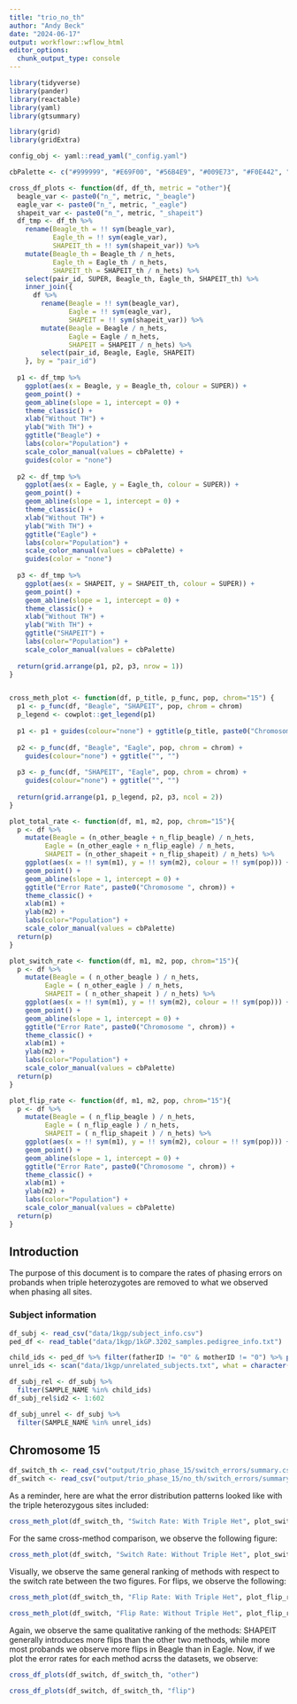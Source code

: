 ```yaml
---
title: "trio_no_th"
author: "Andy Beck"
date: "2024-06-17"
output: workflowr::wflow_html
editor_options:
  chunk_output_type: console
---
```


```r
library(tidyverse)
library(pander)
library(reactable)
library(yaml)
library(gtsummary)

library(grid)
library(gridExtra) 

config_obj <- yaml::read_yaml("_config.yaml")

cbPalette <- c("#999999", "#E69F00", "#56B4E9", "#009E73", "#F0E442", "#0072B2", "#D55E00", "#CC79A7")

cross_df_plots <- function(df, df_th, metric = "other"){
  beagle_var <- paste0("n_", metric, "_beagle")
  eagle_var <- paste0("n_", metric, "_eagle")
  shapeit_var <- paste0("n_", metric, "_shapeit")
  df_tmp <- df_th %>%
    rename(Beagle_th = !! sym(beagle_var),
           Eagle_th = !! sym(eagle_var),
           SHAPEIT_th = !! sym(shapeit_var)) %>%
    mutate(Beagle_th = Beagle_th / n_hets,
           Eagle_th = Eagle_th / n_hets,
           SHAPEIT_th = SHAPEIT_th / n_hets) %>%
    select(pair_id, SUPER, Beagle_th, Eagle_th, SHAPEIT_th) %>%
    inner_join({
      df %>%
        rename(Beagle = !! sym(beagle_var),
               Eagle = !! sym(eagle_var),
               SHAPEIT = !! sym(shapeit_var)) %>%
        mutate(Beagle = Beagle / n_hets,
               Eagle = Eagle / n_hets,
               SHAPEIT = SHAPEIT / n_hets) %>%
        select(pair_id, Beagle, Eagle, SHAPEIT)
    }, by = "pair_id")
  
  p1 <- df_tmp %>%
    ggplot(aes(x = Beagle, y = Beagle_th, colour = SUPER)) +
    geom_point() +
    geom_abline(slope = 1, intercept = 0) +
    theme_classic() +
    xlab("Without TH") +
    ylab("With TH") +
    ggtitle("Beagle") +
    labs(color="Population") +
    scale_color_manual(values = cbPalette) +
    guides(color = "none")
  
  p2 <- df_tmp %>%
    ggplot(aes(x = Eagle, y = Eagle_th, colour = SUPER)) +
    geom_point() +
    geom_abline(slope = 1, intercept = 0) +
    theme_classic() +
    xlab("Without TH") +
    ylab("With TH") +
    ggtitle("Eagle") +
    labs(color="Population") +
    scale_color_manual(values = cbPalette) +
    guides(color = "none")
  
  p3 <- df_tmp %>%
    ggplot(aes(x = SHAPEIT, y = SHAPEIT_th, colour = SUPER)) +
    geom_point() +
    geom_abline(slope = 1, intercept = 0) +
    theme_classic() +
    xlab("Without TH") +
    ylab("With TH") +
    ggtitle("SHAPEIT") +
    labs(color="Population") +
    scale_color_manual(values = cbPalette)
  
  return(grid.arrange(p1, p2, p3, nrow = 1))
}


cross_meth_plot <- function(df, p_title, p_func, pop, chrom="15") {
  p1 <- p_func(df, "Beagle", "SHAPEIT", pop, chrom = chrom)
  p_legend <- cowplot::get_legend(p1)
  
  p1 <- p1 + guides(colour="none") + ggtitle(p_title, paste0("Chromosome ", chrom))
  
  p2 <- p_func(df, "Beagle", "Eagle", pop, chrom = chrom) +
    guides(colour="none") + ggtitle("", "")
  
  p3 <- p_func(df, "SHAPEIT", "Eagle", pop, chrom = chrom) +
    guides(colour="none") + ggtitle("", "")
  
  return(grid.arrange(p1, p_legend, p2, p3, ncol = 2))
}

plot_total_rate <- function(df, m1, m2, pop, chrom="15"){
  p <- df %>%
    mutate(Beagle = (n_other_beagle + n_flip_beagle) / n_hets,
         Eagle = (n_other_eagle + n_flip_eagle) / n_hets,
         SHAPEIT = (n_other_shapeit + n_flip_shapeit) / n_hets) %>%
    ggplot(aes(x = !! sym(m1), y = !! sym(m2), colour = !! sym(pop))) +
    geom_point() +
    geom_abline(slope = 1, intercept = 0) +
    ggtitle("Error Rate", paste0("Chromosome ", chrom)) +
    theme_classic() +
    xlab(m1) +
    ylab(m2) +
    labs(color="Population") +
    scale_color_manual(values = cbPalette)
  return(p)
}

plot_switch_rate <- function(df, m1, m2, pop, chrom="15"){
  p <- df %>%
    mutate(Beagle = ( n_other_beagle ) / n_hets,
         Eagle = ( n_other_eagle ) / n_hets,
         SHAPEIT = ( n_other_shapeit ) / n_hets) %>%
    ggplot(aes(x = !! sym(m1), y = !! sym(m2), colour = !! sym(pop))) +
    geom_point() +
    geom_abline(slope = 1, intercept = 0) +
    ggtitle("Error Rate", paste0("Chromosome ", chrom)) +
    theme_classic() +
    xlab(m1) +
    ylab(m2) +
    labs(color="Population") +
    scale_color_manual(values = cbPalette)
  return(p)
}

plot_flip_rate <- function(df, m1, m2, pop, chrom="15"){
  p <- df %>%
    mutate(Beagle = ( n_flip_beagle ) / n_hets,
         Eagle = ( n_flip_eagle ) / n_hets,
         SHAPEIT = ( n_flip_shapeit ) / n_hets) %>%
    ggplot(aes(x = !! sym(m1), y = !! sym(m2), colour = !! sym(pop))) +
    geom_point() +
    geom_abline(slope = 1, intercept = 0) +
    ggtitle("Error Rate", paste0("Chromosome ", chrom)) +
    theme_classic() +
    xlab(m1) +
    ylab(m2) +
    labs(color="Population") +
    scale_color_manual(values = cbPalette)
  return(p)
}
```

## Introduction

The purpose of this document is to compare the rates of phasing errors on probands when triple heterozygotes are removed to what we observed when phasing all sites.

### Subject information

```r
df_subj <- read_csv("data/1kgp/subject_info.csv")
ped_df <- read_table("data/1kgp/1kGP.3202_samples.pedigree_info.txt")

child_ids <- ped_df %>% filter(fatherID != "0" & motherID != "0") %>% pull(sampleID)
unrel_ids <- scan("data/1kgp/unrelated_subjects.txt", what = character())

df_subj_rel <- df_subj %>%
  filter(SAMPLE_NAME %in% child_ids)
df_subj_rel$id2 <- 1:602

df_subj_unrel <- df_subj %>%
  filter(SAMPLE_NAME %in% unrel_ids)
```


## Chromosome 15

```r
df_switch_th <- read_csv("output/trio_phase_15/switch_errors/summary.csv", show_col_types = FALSE) # with triple hets
df_switch <- read_csv("output/trio_phase_15/no_th/switch_errors/summary.csv", show_col_types = FALSE) # without th
```

As a reminder, here are what the error distribution patterns looked like with the triple heterozygous sites included:

```r
cross_meth_plot(df_switch_th, "Switch Rate: With Triple Het", plot_switch_rate, "SUPER", 15)
```

For the same cross-method comparison, we observe the following figure:

```r
cross_meth_plot(df_switch, "Switch Rate: Without Triple Het", plot_switch_rate, "SUPER", 15)
```

Visually, we observe the same general ranking of methods with respect to the switch rate between the two figures. For flips, we observe the following:

```r
cross_meth_plot(df_switch_th, "Flip Rate: With Triple Het", plot_flip_rate, "SUPER", 15)
```

```r
cross_meth_plot(df_switch, "Flip Rate: Without Triple Het", plot_flip_rate, "SUPER", 15)
```

Again, we observe the same qualitative ranking of the methods: SHAPEIT generally introduces more flips than the other two methods, while more most probands we observe more flips in Beagle than in Eagle. Now, if we plot the error rates for each method acrss the datasets, we observe:

```r
cross_df_plots(df_switch, df_switch_th, "other")

cross_df_plots(df_switch, df_switch_th, "flip")
```

